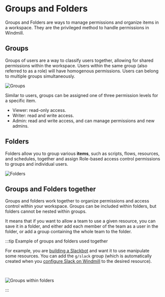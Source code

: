 
# Groups and Folders

Groups and Folders are ways to manage permissions and organize items in a workspace. They are the privileged method to handle permissions in Windmill.

<div class="text-xl mb-2 font-semibold"></div>
<div class="grid grid-cols-2 gap-6 mb-4">
	<DocCard
		title="Roles and Permissions"
		description="Windmill provides a roles and permissions system that allows you to control access and manage permissions within your instance and workspaces."
		href="/docs/core_concepts/roles_and_permissions"
	/>
</div>

## Groups

Groups of users are a way to classify users together, allowing for shared permissions within the workspace. Users within the same group (also referred to as a role) will have homogenous permissions. Users can belong to multiple groups simultaneously.

![Groups](./1-groups.png 'Groups')

Similar to users, groups can be assigned one of three permission levels for a specific item.

- Viewer: read-only access.
- Writer: read and write access.
- Admin: read and write access, and can manage permissions and new admins.

## Folders

Folders allow you to group various **items**, such as scripts, flows, resources, and schedules, together and assign Role-based access control permissions to groups and individual users.

![Folders](./3-folders.png 'Folders')

## Groups and Folders together

Groups and folders work together to organize permissions and access control within your workspace. Groups can be included within folders, but folders cannot be nested within groups.

It means that if you want to allow a team to use a given resource, you can save it in a folder, and either add each member of the team as a user in the folder, or add a group containing the whole team to the folder.

:::tip Example of groups and folders used together

For example, you are [building a Slackbot](/blog/handler-slack-commands) and want it to use manipulate some resources. You can add the `g/slack` group (which is automatically created when you [configure Slack on Windmill](../../integrations/slack.md) to the desired resource).

<br />

![Groups within folders](./2-groups-within-folders.png 'Groups within folders')

:::
